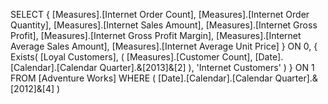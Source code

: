 SELECT
	{ [Measures].[Internet Order Count],
	  [Measures].[Internet Order Quantity],
	  [Measures].[Internet Sales Amount],
	  [Measures].[Internet Gross Profit],
	  [Measures].[Internet Gross Profit Margin],
	  [Measures].[Internet Average Sales Amount],
	  [Measures].[Internet Average Unit Price] } ON 0,
	{ Exists( [Loyal Customers],
	          ( [Measures].[Customer Count],
	            [Date].[Calendar].[Calendar Quarter].&[2013]&[2] ),
	          'Internet Customers' ) } ON 1
FROM
	[Adventure Works]
WHERE
	( [Date].[Calendar].[Calendar Quarter].&[2012]&[4] )	

